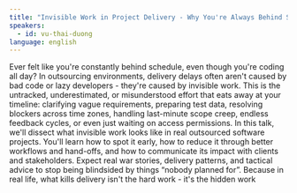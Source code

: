 ```yaml
---
title: "Invisible Work in Project Delivery - Why You're Always Behind Schedule"
speakers:
  - id: vu-thai-duong
language: english
---
```


Ever felt like you're constantly behind schedule, even though you're coding all day?
In outsourcing environments, delivery delays often aren't caused by bad code or lazy developers - they're caused by invisible work. This is the untracked, underestimated, or misunderstood effort that eats away at your timeline: clarifying vague requirements, preparing test data, resolving blockers across time zones, handling last-minute scope creep, endless feedback cycles, or even just waiting on access permissions.
In this talk, we'll dissect what invisible work looks like in real outsourced software projects. You'll learn how to spot it early, how to reduce it through better workflows and hand-offs, and how to communicate its impact with clients and stakeholders. Expect real war stories, delivery patterns, and tactical advice to stop being blindsided by things “nobody planned for”.
Because in real life, what kills delivery isn't the hard work - it's the hidden work